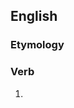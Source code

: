 ==English==

===Etymology===
{{suffix|en|acetify|ing}}

===Verb===
{{head|en|present participle}}

# {{present participle of|acetify|lang=en|nocat=1}}